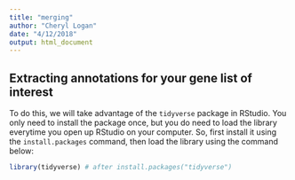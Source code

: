 ```yaml
---
title: "merging"
author: "Cheryl Logan"
date: "4/12/2018"
output: html_document
---
```


## Extracting annotations for your gene list of interest

To do this, we will take advantage of the `tidyverse` package in RStudio. You only need to install the package once, but you do need to load the library everytime you open up RStudio on your computer. So, first install it using the `install.packages` command, then load the library using the command below:

```r
library(tidyverse) # after install.packages("tidyverse")
```

